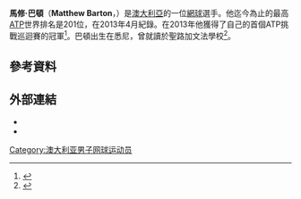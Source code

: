 '''馬修·巴頓'''（'''Matthew Barton'''，{{bd|1991年|12月18日}}）是[[澳大利亞|澳大利亞]]的一位[[網球|網球]]選手。他迄今為止的最高[[职业网球联合会|ATP]]世界排名是201位，在2013年4月紀錄。在2013年他獲得了自己的首個ATP挑戰巡迴賽的冠軍<ref>{{cite web|url=http://www.atpworldtour.com/en/players/matthew-barton/bh98/overview|title=Matthew Barton|publisher=atpworldtour.com|access-date=2016-07-12|archive-date=2018-06-01|archive-url=https://web.archive.org/web/20180601165938/http://www.atpworldtour.com/en/players/matthew-barton/bh98/overview|dead-url=no}}</ref>。巴頓出生在悉尼，曾就讀於聖路加文法學校<ref>{{cite web|url=https://www.aisnsw.edu.au/Services/CIS/Documents/NSWCIS%20Previous%20Major%20Award%20Winners%20-%20Reds.docx|title=NSWCIS major award winners|publisher=aisnsw.edu.au. Retrieved 12 November 2002.|deadurl=yes|archiveurl=https://web.archive.org/web/20160304220254/https://www.aisnsw.edu.au/Services/CIS/Documents/NSWCIS%20Previous%20Major%20Award%20Winners%20-%20Reds.docx|archivedate=2016-03-04}}</ref>。
==參考資料==
{{reflist}}
==外部連結==
*{{ATP|id=BH98}}
*{{ITF male profile|number=100097022}}
{{DEFAULTSORT:Barton, Matthew}}
[[Category:澳大利亚男子网球运动员|Category:澳大利亚男子网球运动员]]